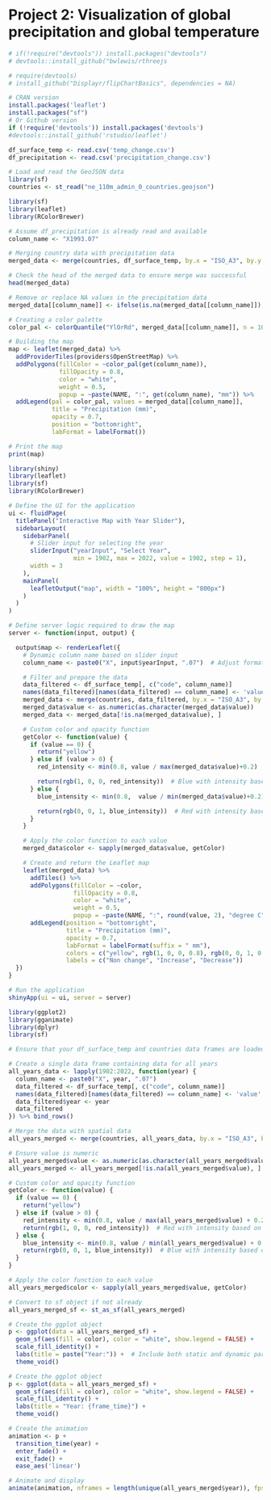 # Project 2: Visualization of global precipitation and global temperature

```r
# if(!require("devtools")) install.packages("devtools")
# devtools::install_github("bwlewis/rthreejs

# require(devtools)
# install_github("Displayr/flipChartBasics", dependencies = NA)
```

```r
# CRAN version
install.packages('leaflet')
install.packages("sf")
# Or Github version
if (!require('devtools')) install.packages('devtools')
#devtools::install_github('rstudio/leaflet')
```


```r
df_surface_temp <- read.csv('temp_change.csv')
df_precipitation <- read.csv('precipitation_change.csv')
```

```r
# Load and read the GeoJSON data
library(sf)
countries <- st_read("ne_110m_admin_0_countries.geojson")
```

```r
library(sf)
library(leaflet)
library(RColorBrewer)

# Assume df_precipitation is already read and available
column_name <- "X1993.07"

# Merging country data with precipitation data
merged_data <- merge(countries, df_surface_temp, by.x = "ISO_A3", by.y = "code")

# Check the head of the merged data to ensure merge was successful
head(merged_data)

# Remove or replace NA values in the precipitation data
merged_data[[column_name]] <- ifelse(is.na(merged_data[[column_name]]), 0, merged_data[[column_name]])

# Creating a color palette
color_pal <- colorQuantile("YlOrRd", merged_data[[column_name]], n = 10)

# Building the map
map <- leaflet(merged_data) %>%
  addProviderTiles(providers$OpenStreetMap) %>%
  addPolygons(fillColor = ~color_pal(get(column_name)),
              fillOpacity = 0.8, 
              color = "white", 
              weight = 0.5,
              popup = ~paste(NAME, ":", get(column_name), "mm")) %>%
  addLegend(pal = color_pal, values = merged_data[[column_name]],
            title = "Precipitation (mm)",
            opacity = 0.7,
            position = "bottomright",
            labFormat = labelFormat())

# Print the map
print(map)

```
```r
library(shiny)
library(leaflet)
library(sf)
library(RColorBrewer)

# Define the UI for the application
ui <- fluidPage(
  titlePanel("Interactive Map with Year Slider"),
  sidebarLayout(
    sidebarPanel(
      # Slider input for selecting the year
      sliderInput("yearInput", "Select Year",
                  min = 1902, max = 2022, value = 1902, step = 1),
      width = 3
    ),
    mainPanel(
      leafletOutput("map", width = "100%", height = "800px")
    )
  )
)

# Define server logic required to draw the map
server <- function(input, output) {

  output$map <- renderLeaflet({
    # Dynamic column name based on slider input
    column_name <- paste0("X", input$yearInput, ".07")  # Adjust formatting if necessary

    # Filter and prepare the data
    data_filtered <- df_surface_temp[, c("code", column_name)]
    names(data_filtered)[names(data_filtered) == column_name] <- 'value'
    merged_data <- merge(countries, data_filtered, by.x = "ISO_A3", by.y = "code")
    merged_data$value <- as.numeric(as.character(merged_data$value))
    merged_data <- merged_data[!is.na(merged_data$value), ]

    # Custom color and opacity function
    getColor <- function(value) {
      if (value == 0) {
        return("yellow")
      } else if (value > 0) {
        red_intensity <- min(0.8, value / max(merged_data$value)+0.2) 

        return(rgb(1, 0, 0, red_intensity))  # Blue with intensity based on value
      } else {
        blue_intensity <- min(0.8,  value / min(merged_data$value)+0.2)

        return(rgb(0, 0, 1, blue_intensity))  # Red with intensity based on value
      }
    }

    # Apply the color function to each value
    merged_data$color <- sapply(merged_data$value, getColor)

    # Create and return the Leaflet map
    leaflet(merged_data) %>%
      addTiles() %>%
      addPolygons(fillColor = ~color,
                  fillOpacity = 0.8,
                  color = "white",
                  weight = 0.5,
                  popup = ~paste(NAME, ":", round(value, 2), "degree C")) %>%
      addLegend(position = "bottomright",
                title = "Precipitation (mm)",
                opacity = 0.7,
                labFormat = labelFormat(suffix = " mm"),
                colors = c("yellow", rgb(1, 0, 0, 0.8), rgb(0, 0, 1, 0.8)),
                labels = c("Non change", "Increase", "Decrease"))
  })
}

# Run the application 
shinyApp(ui = ui, server = server)
```


```r
library(ggplot2)
library(gganimate)
library(dplyr)
library(sf)

# Ensure that your df_surface_temp and countries data frames are loaded

# Create a single data frame containing data for all years
all_years_data <- lapply(1902:2022, function(year) {
  column_name <- paste0("X", year, ".07")
  data_filtered <- df_surface_temp[, c("code", column_name)]
  names(data_filtered)[names(data_filtered) == column_name] <- 'value'
  data_filtered$year <- year
  data_filtered
}) %>% bind_rows()

# Merge the data with spatial data
all_years_merged <- merge(countries, all_years_data, by.x = "ISO_A3", by.y = "code")

# Ensure value is numeric
all_years_merged$value <- as.numeric(as.character(all_years_merged$value))
all_years_merged <- all_years_merged[!is.na(all_years_merged$value), ]

# Custom color and opacity function
getColor <- function(value) {
  if (value == 0) {
    return("yellow")
  } else if (value > 0) {
    red_intensity <- min(0.8, value / max(all_years_merged$value) + 0.2)
    return(rgb(1, 0, 0, red_intensity))  # Red with intensity based on value
  } else {
    blue_intensity <- min(0.8, value / min(all_years_merged$value) + 0.2)
    return(rgb(0, 0, 1, blue_intensity))  # Blue with intensity based on value
  }
}

# Apply the color function to each value
all_years_merged$color <- sapply(all_years_merged$value, getColor)

# Convert to sf object if not already
all_years_merged_sf <- st_as_sf(all_years_merged)

# Create the ggplot object
p <- ggplot(data = all_years_merged_sf) +
  geom_sf(aes(fill = color), color = "white", show.legend = FALSE) +
  scale_fill_identity() +
  labs(title = paste("Year:")) +  # Include both static and dynamic parts
  theme_void()

# Create the ggplot object
p <- ggplot(data = all_years_merged_sf) +
  geom_sf(aes(fill = color), color = "white", show.legend = FALSE) +
  scale_fill_identity() +
  labs(title = "Year: {frame_time}") +
  theme_void()

# Create the animation
animation <- p +
  transition_time(year) +
  enter_fade() +
  exit_fade() +
  ease_aes('linear')

# Animate and display
animate(animation, nframes = length(unique(all_years_merged$year)), fps = 10)
```